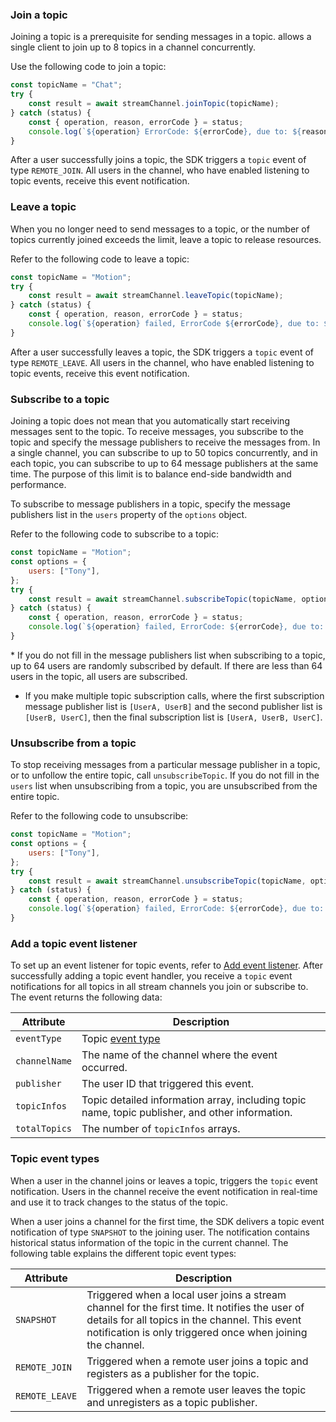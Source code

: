 <PlatformWrapper platform="web">

### Join a topic

Joining a topic is a prerequisite for sending messages in a topic. <Vg k="SIG" /> allows a single client to join up to 8 topics in a channel concurrently. 

Use the following code to join a topic:

```js
const topicName = "Chat";
try {
    const result = await streamChannel.joinTopic(topicName);
} catch (status) {
    const { operation, reason, errorCode } = status;
    console.log(`${operation} ErrorCode: ${errorCode}, due to: ${reason}.`);
}
```

After a user successfully joins a topic, the SDK triggers a `topic` event of type `REMOTE_JOIN`. All users in the channel, who have enabled listening to topic events, receive this event notification.

### Leave a topic

When you no longer need to send messages to a topic, or the number of topics currently joined exceeds the limit, leave a topic to release resources. 

Refer to the following code to leave a topic:

```js
const topicName = "Motion";
try {
    const result = await streamChannel.leaveTopic(topicName);
} catch (status) {
    const { operation, reason, errorCode } = status;
    console.log(`${operation} failed, ErrorCode ${errorCode}, due to: ${reason}.`);
}
```

After a user successfully leaves a topic, the SDK triggers a `topic` event of type `REMOTE_LEAVE`. All users in the channel, who have enabled listening to topic events, receive this event notification.

### Subscribe to a topic
Joining a topic does not mean that you automatically start receiving messages sent to the topic. To receive messages, you subscribe to the topic and specify the message publishers to receive the messages from. In a single channel, you can subscribe to up to 50 topics concurrently, and in each topic, you can subscribe to up to 64 message publishers at the same time. The purpose of this limit is to balance end-side bandwidth and performance.

To subscribe to message publishers in a topic, specify the message publishers list in the `users` property of the `options` object. 

Refer to the following code to subscribe to a topic:

```js
const topicName = "Motion";
const options = {
    users: ["Tony"],
};
try {
    const result = await streamChannel.subscribeTopic(topicName, options);
} catch (status) {
    const { operation, reason, errorCode } = status;
    console.log(`${operation} failed, ErrorCode: ${errorCode}, due to: ${reason}.`);
}
```

<Admonition type="info">
* If you do not fill in the message publishers list when subscribing to a topic, up to 64 users are randomly subscribed by default. If there are less than 64 users in the topic, all users are subscribed. 

* If you make multiple topic subscription calls, where the first subscription message publisher list is `[UserA, UserB]` and the second publisher list is `[UserB, UserC]`, then the final subscription list is `[UserA, UserB, UserC]`.
</Admonition>

### Unsubscribe from a topic

To stop receiving messages from a particular message publisher in a topic, or to unfollow the entire topic, call `unsubscribeTopic`. If you do not fill in the `users` list when unsubscribing from a topic, you are unsubscribed from the entire topic.

Refer to the following code to unsubscribe:

```js
const topicName = "Motion";
const options = {
    users: ["Tony"],
};
try {
    const result = await streamChannel.unsubscribeTopic(topicName, options);
} catch (status) {
    const { operation, reason, errorCode } = status;
    console.log(`${operation} failed, ErrorCode: ${errorCode}, due to: ${reason}.`);
}
```

### Add a topic event listener

To set up an event listener for topic events, refer to [Add event listener](../get-started/add-event-listener). After successfully adding a topic event handler, you receive a `topic` event notifications for all topics in all stream channels you join or subscribe to. The event returns the following data:

| Attribute     | Description           |
|---------------|-----------------------|
| `eventType`   | Topic [event type](#topic-event-types) |
| `channelName` | The name of the channel where the event occurred.  |
| `publisher`   | The user ID that triggered this event.  |
| `topicInfos`  | Topic detailed information array, including topic name, topic publisher, and other information. |
| `totalTopics` | The number of `topicInfos` arrays. |

### Topic event types

When a user in the channel joins or leaves a topic, <Vg k="SIG" /> triggers the `topic` event notification. Users in the channel receive the event notification in real-time and use it to track changes to the status of the topic.

When a user joins a channel for the first time, the SDK delivers a topic event notification of type `SNAPSHOT` to the joining user. The notification contains historical status information of the topic in the current channel. The following table explains the different topic event types:

| Attribute     | Description           |
|---------------|-----------------------|
| `SNAPSHOT` | Triggered when a local user joins a stream channel for the first time. It notifies the user of details for all topics in the channel. This event notification is only triggered once when joining the channel. |
| `REMOTE_JOIN` | Triggered when a remote user joins a topic and registers as a publisher for the topic. |
| `REMOTE_LEAVE` | Triggered when a remote user leaves the topic and unregisters as a topic publisher. |

</PlatformWrapper>

